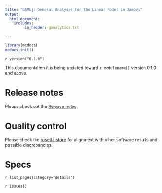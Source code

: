 ```yaml
---
title: "GAMLj: General Analyses for the Linear Model in Jamovi"
output: 
  html_document:
    includes:
         in_header: ganalytics.txt

---
```

  

```r
library(mcdocs)
mcdocs_init()

```
  
`r version("0.1.0")`

This documentation it is being updated toward `r modulename()` version 0.1.0 and above.


# Release notes

Please check out the  [Release notes](release_notes.html). 

# Quality control

Please check the [rosetta store](rosetta.html) for alignment with other software results and possible discrepancies.

# Specs

`r list_pages(category="details")`

  
`r issues()`
